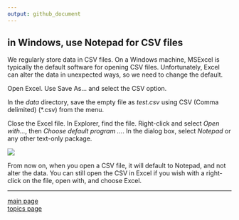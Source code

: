 ```yaml
---
output: github_document
---
```


## in Windows, use Notepad for CSV files

We regularly store data in CSV files. On a Windows machine, MSExcel is typically the default software for opening CSV files. Unfortunately, Excel can alter the data in unexpected ways, so we need to change the default.

Open Excel. Use Save As... and select the CSV option. 

In the *data* directory, save the empty file as *test.csv* using CSV (Comma delimited) (*.csv) from the menu.

Close the Excel file. In Explorer, find the file. Right-click and select
*Open with...*, then *Choose default program ...*. In the dialog box, select
*Notepad* or any other text-only package.

![](../images/csv-default.png)

From now on, when you open a CSV file, it will default to Notepad,
and not alter the data. You can still open the CSV in Excel if you wish
with a right-click on the file, open with, and choose Excel.


---

[main page](../README.md)<br> 
[topics page](README-by-topic.md)
